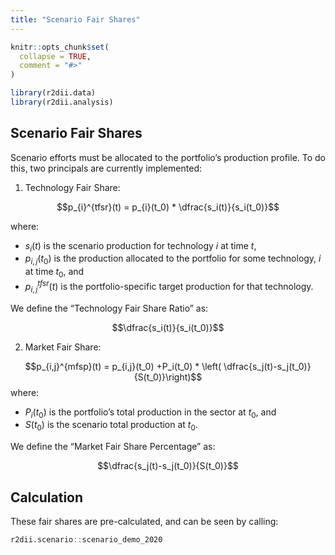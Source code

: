 ```yaml
---
title: "Scenario Fair Shares"
---
```


```r
knitr::opts_chunk$set(
  collapse = TRUE,
  comment = "#>"
)
```

```r
library(r2dii.data)
library(r2dii.analysis)
```

## Scenario Fair Shares

Scenario efforts must be allocated to the portfolio's production profile. To do this, two principals are currently implemented:

1. Technology Fair Share:

$$p_{i}^{tfsr}(t) = p_{i}(t_0) * \dfrac{s_i(t)}{s_i(t_0)}$$

where:

* $s_i(t)$ is the scenario production for technology $i$ at time $t$,
* $p_{i,j}(t_0)$ is the production allocated to the portfolio for some technology, $i$ at time $t_0$, and
* $p_{i,j}^{tfsr}(t)$ is the portfolio-specific target production for that technology.

We define the "Technology Fair Share Ratio" as:

$$\dfrac{s_i(t)}{s_i(t_0)}$$

2. Market Fair Share:

$$p_{i,j}^{mfsp}(t) = p_{i,j}(t_0) +P_i(t_0) * \left( \dfrac{s_j(t)-s_j(t_0)}{S(t_0)}\right)$$
where:

* $P_i(t_0)$ is the portfolio's total production in the sector at $t_0$, and
* $S(t_0)$ is the scenario total production at $t_0$.

We define the "Market Fair Share Percentage" as:

$$\dfrac{s_j(t)-s_j(t_0)}{S(t_0)}$$

## Calculation

These fair shares are pre-calculated, and can be seen by calling: 

```r
r2dii.scenario::scenario_demo_2020
```
